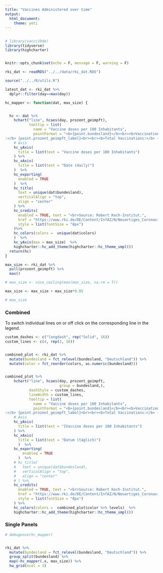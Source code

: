 ```yaml
---
title: "Vaccines Administered over time"
output: 
  html_document:
    theme: yeti
---
```


## {.tabset .tabset-pills}


```r
# library(vaccc19de)
library(tidyverse)
library(highcharter)


knitr::opts_chunk$set(echo = F, message = F, warning = F)

rki_dat <- readRDS("../../data/rki_dat.RDS")

source("../../R/utils.R")

latest_dat <- rki_dat %>% 
  dplyr::filter(day==max(day))

hc_mapper <- function(dat, max_size) {


  hc <- dat %>%
    hchart("line", hcaes(day, prozent_geimpft),
           tooltip = list(
             name = "Vaccine doses per 100 Inhabitants",
             pointFormat = "<b>{point.bundesland}</b><br><b>Vaccination doses per 100 Inhabitants
:</b> {point.prozent_geimpft_label}<br><br><b>Total Vaccinations:</b> {point.impfungen_kumulativ_label}")) %>%
    # Axis
    hc_yAxis(
      title = list(text = "Vaccine doses per 100 Inhabitants")
    ) %>%
    hc_xAxis(
      title = list(text = "Date (daily)")
    )  %>%
    hc_exporting(
      enabled = TRUE
    )  %>%
    hc_title(
      text = unique(dat$bundesland),
      verticalAlign = "top",
      align = "center"
    ) %>%
    hc_credits(
      enabled = TRUE, text = "<br>Source: Robert Koch-Institut.",
      href = "https://www.rki.de/DE/Content/InfAZ/N/Neuartiges_Coronavirus/Daten/Impfquoten-Tab.html",
      style = list(fontSize = "8px")
    )%>%
    hc_colors(colors =  unique(dat$colors)
    )  %>%
    hc_yAxis(max = max_size)  %>%
    highcharter::hc_add_theme(highcharter::hc_theme_smpl())
  return(hc)
}

max_size <- rki_dat %>% 
  pull(prozent_geimpft) %>% 
  max()

# max_size <- nice_ceiling(max(max_size, na.rm = T))

max_size <- max_size + max_size*0.05

# max_size 

```

### Combined

To switch individual lines on or off click on the corresponding line in the legend.

```r
custom_dashes <- c("longdash", rep("Solid", 16))
custom_lines <- c(4, rep(2, 16))


combined_plot <- rki_dat %>% 
  mutate(bundesland = fct_relevel(bundesland, "Deutschland")) %>%
  mutate(color = fct_reorder(colors, as.numeric(bundesland))) 


combined_plot %>% 
    hchart("line", hcaes(day, prozent_geimpft, 
                         group = bundesland,),
           dashStyle = custom_dashes,
           lineWidth = custom_lines,
           tooltip = list(
             name = "Vaccine doses per 100 Inhabitants",
             pointFormat = "<b>{point.bundesland}</b><br><b>Vaccination doses per 100 Inhabitants
:</b> {point.prozent_geimpft_label}<br><br><b>Total Vaccinations:</b> {point.impfungen_kumulativ_label}")) %>%
    # Axis
    hc_yAxis(
      title = list(text = "IVaccine doses per 100 Inhabitants")
    ) %>% 
    hc_xAxis(
      title = list(text = "Datum (täglich)")
      )  %>% 
    hc_exporting(
        enabled = TRUE
      )  %>% 
    # hc_title(
    #   text = unique(dat$bundesland),
    #   verticalAlign = "top",
    #   align = "center"
    # ) %>% 
    hc_credits(
      enabled = TRUE, text = "<br>Source: Robert Koch-Institut.",
      href = "https://www.rki.de/DE/Content/InfAZ/N/Neuartiges_Coronavirus/Daten/Impfquoten-Tab.html",
      style = list(fontSize = "8px")
    ) %>% 
    hc_colors(colors =  combined_plot$color %>% levels)  %>%
    highcharter::hc_add_theme(highcharter::hc_theme_smpl())

```

### Single Panels

```r
# debugonce(hc_mapper)


rki_dat %>% 
  mutate(bundesland = fct_relevel(bundesland, "Deutschland")) %>% 
  group_split(bundesland) %>% 
  map(~hc_mapper(.x, max_size)) %>% 
  hw_grid(ncol = 3)


```
